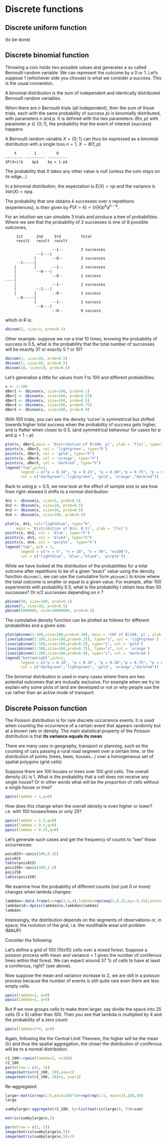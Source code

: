 # Discrete functions

## Discrete uniform function

(to be done)

## Discrete binomial function

Throwing a coin holds two possible values and generates a so called Bernoulli random variable. We can represent the outcome by a 0 or 1. Let's suppose 1 (whichever side you choose) is what we consider a success. This is the usual convention.

A binomial distribution is the sum of independent and identically distributed Bernoulli random variables.

When there are $n$ Bernoulli trials (all independent), then the sum of those trials, each with the same probability of success $p$) is binomially distributed, with parameters $n$ and $p$. It is defined with the two parameters: $B(n, p)$ with parameter $p \in [0; 1]$, the probability that the event of interest (success) happens

A Bernoulli random variable $X = \{0 ;1\}$ can thus be expressed as a binomial distribution with a single toss $n=1$, $X \sim B(1, p)$

```         
    X        1         0
-------- --------- ---------
$P(X=i)$    $p$    $q = 1-p$
```

The probability that $X$ takes any other value is null (unless the coin stays on its edge...)

In a binomial distribution, the expectation is $E(X) = np$ and the variance is $Var(X) = npq$.

The probability that one obtains $k$ successes over $n$ repetitions (experiences), is then given by $P(X=k) = (n|k) p^k q^{n-k}$.

For an intuition we can simulate 3 trials and produce a tree of probabilities. Where we see that the probability of 3 successes is one of 8 possible outcomes, 

```         
     1st      2nd     3rd         Total
     result   result  result
     
                     --1--        3 successes
              --1---|
             |       --0--        2 successes
     --1-----|
    |        |       --1--        2 successes
    |         --0---|
    |                --0--        1 success
----|
    |                --1--        2 successes
    |         --1---|
    |        |       --0--        1 success
     --0-----|
             |       --1--        1 success
              --0---|
                     --0--        0 success
```

which in R is:

```r
dbinom(3, size=3, prob=0.5)
```

Other example: suppose we run a trial 10 times, knowing the probability of success is 0.5, what is the probability that the total number of successes will be exactly 3? or exactly 5 ? or 10?

```r
dbinom(3, size=10, prob=0.5)
dbinom(5, size=10, prob=0.5)
dbinom(10, size=10, prob=0.5)
```

Let's generalize a little for values from 1 to 100 and different probabilities:

```r
x <- 1:100
dBer1 <- dbinom(x, size=100, prob=0.1)
dBer2 <- dbinom(x, size=100, prob=0.25)
dBer3 <- dbinom(x, size=100, prob=0.5)
dBer4 <- dbinom(x, size=100, prob=0.75)
dBer5 <- dbinom(x, size=100, prob=0.9)
```

With 100 trials, you can see the density 'curve' is symmetrical but shifted towards higher total success when the probability of success gets higher, and is flatter when closer to 0.5, (and symmetrical behaviour for cases for $p$ and $q=1-p$)

```r
plot(x, dBer1,main = 'Distribution of B(100, p)', ylab = 'f(x)', type="h", col = 'darkgreen')
points(x, dBer2, col = 'lightgreen', type="h")
points(x, dBer3, col = 'gold', type="h")
points(x, dBer4, col = 'orange', type="h")
points(x, dBer5, col = 'darkred', type="h")
legend("top",pch=1,
       legend = c("p = 0.10", "p = 0.25", "p = 0.50","p = 0.75", "p = 0.90"),
       col = c("darkgreen","lightgreen", 'gold', 'orange',"darkred"))
```

Back to using $p=0.5$, we now look at the effect of sample size to see how from right-skewed it shifts to a normal distribution:

```r
dn1 <- dbinom(x, size=5, prob=0.5)
dn2 <- dbinom(x, size=10, prob=0.5)
dn3 <- dbinom(x, size=50, prob=0.5)
dn4 <- dbinom(x, size=100, prob=0.5)
```


```r
plot(x, dn1, col="lightblue", type="h",
     main = 'Distribution of B(n, 0.5)', ylab = 'f(x)')
points(x, dn2, col = 'blue', type="h")
points(x, dn3, col = 'blue4', type="h")
points(x, dn4, col = 'purple',  type="h")
legend("top", pch = 1,
       legend = c("n = 5", "n = 10", "n = 50", "n=100"),
       col = c("lightblue", 'blue',"blue4", 'purple'))
```

While we have looked at the distribution of the probabilities for a total outcome after repetitions to be of a given "exact" value using the density function `dbinom()`, we can use the cumulative form
`pbinom()` to know where the total outcome is smaller or equal to a given value. For example, after 100 experiments with probability 0.5, what is the probability I obtain less than 50 successes? Or $n/2$ successes depending on $n$ ?

```r
pbinom(50, size=100, prob=0.5)
pbinom(5, size=10, prob=0.5)
pbinom(5000000, size=10000000, prob=0.5)
```

The cumulative density function can be plotted as follows for different probabilities and a given size:


```r
plot(pbinom(1:100,size=100,prob=0.10), main = 'CDF of B(100, p)', ylab = 'f(x)', type="s", col = 'darkgreen')
lines(pbinom(1:100,size=100,prob=0.25), type="s", col = 'lightgreen')
lines(pbinom(1:100,size=100,prob=0.5), type="s", col = 'gold')
lines(pbinom(1:100,size=100,prob=0.75), type="s", col = 'orange')
lines(pbinom(1:100,size=100,prob=0.9), type="s", col = 'darkred')
legend("bottomright",pch=1,
       legend = c("p = 0.10", "p = 0.25", "p = 0.50","p = 0.75", "p = 0.90"),
       col = c("darkgreen","lightgreen", 'gold', 'orange',"darkred"))

```


The binomial distribution is used in many cases where there are two potential outcomes that are mutually exclusive. For example when we try to explain why some plots of land are developed or not or why people use the car rather than an active mode of transport.


## Discrete Poisson function

The Poisson distribution is for rare discrete occurrence events. It is used when counting the occurrence of a certain event that appears randomly but at a known rate or density. The main statistical property of the Poisson distribution is that **its variance equals its mean**

There are many uses in geography, transport or planning, such as the counting of cars passing a rural road segment over a certain time, or the distribution of points (trees, bees, houses...) over a homogeneous set of spatial polygons (grid cells)

Suppose there are 100 houses or trees over 100 grid cells. The overall density ($\lambda$) is 1. What is the probability that a cell does not receive any single house? Or in other words what will be the proportion of cells without a single house or tree?

```r
ppois(lambda = 1,q=0)
```

How does this change when the overall density is even higher or lower? i.e. with 150 houses/trees or only 25?

```r
ppois(lambda = 1.5,q=0)
ppois(lambda = 0.5,q=0)
ppois(lambda = 0.25,q=0)
```

Let's generate such cases and get the frequency of counts to "see" those occurrences:

```r
pois025<-rpois(100,0.25)
pois025
table(pois025)
pois150<-rpois(100,1.5)
pois150
table(pois150)
```

We examine how the probability of different counts (not just 0 or more) changes when lambda changes:

```r
lambdan<-data.frame(n=rep(1:4,4),lambda=rep(seq(1,0.25,by=-0.25),each=4))
lambdan$d<-dpois(lambdan$n,lambdan$lambda)
lambdan
```

Interesingly, the distribution depends on the segments of observations or, in space, the rsolution of the grid, i.e. the modifiable areal unit problem (MAUP)

Consider the following:

Let's define a grid of 100 (10x10) cells over a mixed forest. Suppose a poisson process with mean and variance = 1 gives the number of coniferous trees within that forest. We can expect around 37 % of cells to have at least a coniferous, right? (see above).

Now suppose the mean and variance increase to 2, we are still in a poisson process because the number of events is still quite rare even there are less empty cells.

```r
ppois(lambda=1, q=0)
ppois(lambda=2, q=0)
```

But if we now groups cells to make them larger, say divide the space into 25 cells (5 x 5) rather than 100. Then you see that lambda is multiplied by 4 and the probability of a zero count:

```r
ppois(lambda=2*4, q=0)
```

Again, following the the Central Limit Theorem, the higher will be the mean (λ) and thus the spatial aggregation, the closer the distribution of coniferous will be to a normal distribution.

```r
r2_100<-rpois(lambda=2, n=100)
r2_100
par(mfrow = c(1, 2))
image(matrix(r2_100, 10),asp=1)
image(matrix(r2_100, 10)>1, asp=1)
```

Re-aggregated:

```r
large<-matrix(rep(1:5,each=20)*10+rep(rep(1:5, each=2),10),10)
large

sumbylarge<-aggregate(r2_100, by=list(matrix(large)), FUN=sum)

matrix(sumbylarge$x,5)

par(mfrow = c(1, 2))
image(matrix(sumbylarge$x,5))
image(matrix(sumbylarge$x,5)>1)
```
